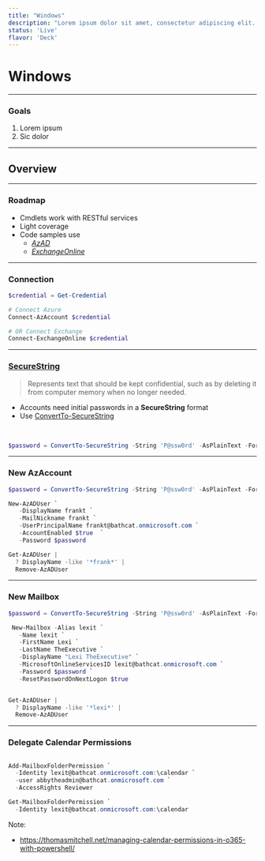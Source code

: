 ```yaml
---
title: "Windows"
description: "Lorem ipsum dolor sit amet, consectetur adipiscing elit. Nulla dapibus consectetur nisl, non ultrices metus pulvinar ut. Nullam hendrerit, magna et congue ullamcorper, mauris risus pulvinar ante, quis consequat mi sapien porttitor massa."
status: 'Live'
flavor: 'Deck'
---
```


# Windows

---

### Goals

1. Lorem ipsum
1. Sic dolor

---

## Overview

---

### Roadmap

- Cmdlets work with RESTful services
- Light coverage
- Code samples use
  - [_AzAD_](https://learn.microsoft.com/en-us/powershell/module/azuread/)
  - [_ExchangeOnline_](https://learn.microsoft.com/en-us/powershell/exchange/exchange-online-powershell-v2)

---

### Connection

```powershell
$credential = Get-Credential

# Connect Azure
Connect-AzAccount $credential

# OR Connect Exchange
Connect-ExchangeOnline $credential
```

---

### [SecureString](https://learn.microsoft.com/en-us/dotnet/api/system.security.securestring)

> Represents text that should be kept confidential, such as by
> deleting it from computer memory when no longer needed.

- Accounts need initial passwords in a **SecureString** format
- Use [ConvertTo-SecureString](https://learn.microsoft.com/en-us/powershell/module/microsoft.powershell.security/convertto-securestring)

<br />

```powershell
$password = ConvertTo-SecureString -String 'P@ssw0rd' -AsPlainText -Force
```

---

### New AzAccount

```powershell
$password = ConvertTo-SecureString -String 'P@ssw0rd' -AsPlainText -Force

New-AzADUser `
   -DisplayName frankt `
   -MailNickname frankt `
   -UserPrincipalName frankt@bathcat.onmicrosoft.com `
   -AccountEnabled $true  `
   -Password $password

Get-AzADUser |
  ? DisplayName -like '*frank*' |
  Remove-AzADUser

```

---

### New Mailbox

```powershell
$password = ConvertTo-SecureString -String 'P@ssw0rd' -AsPlainText -Force

 New-Mailbox -Alias lexit `
   -Name lexit `
   -FirstName Lexi `
   -LastName TheExecutive `
   -DisplayName "Lexi TheExecutive" `
   -MicrosoftOnlineServicesID lexit@bathcat.onmicrosoft.com `
   -Password $password `
   -ResetPasswordOnNextLogon $true


Get-AzADUser |
  ? DisplayName -like '*lexi*' |
  Remove-AzADUser

```

---

### Delegate Calendar Permissions

```powershell

Add-MailboxFolderPermission `
  -Identity lexit@bathcat.onmicrosoft.com:\calendar `
  -user abbytheadmin@bathcat.onmicrosoft.com `
  -AccessRights Reviewer

Get-MailboxFolderPermission `
  -Identity lexit@bathcat.onmicrosoft.com:\calendar

```

Note:

- https://thomasmitchell.net/managing-calendar-permissions-in-o365-with-powershell/
